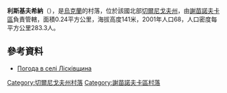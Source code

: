 {{coord|52|11|0|N|32|26|21|E|scale:100000|display=title}}

'''利斯基夫希納'''（{{lang-uk|Лісківщина}}），是[[烏克蘭|烏克蘭]]的村落，位於該國北部[[切爾尼戈夫州|切爾尼戈夫州]]，由[[謝苗諾夫卡區|謝苗諾夫卡區]]負責管轄，面積0.24平方公里，海拔高度141米，2001年人口68，人口密度每平方公里283.3人。

==參考資料==
* [http://weather.in.ua/ua/chernigovskaja/13589 Погода в селі Лісківщина]{{Wayback|url=http://weather.in.ua/ua/chernigovskaja/13589 |date=20111220100540 }}

[[Category:切爾尼戈夫州村落|Category:切爾尼戈夫州村落]]
[[Category:謝苗諾夫卡區村落|Category:謝苗諾夫卡區村落]]


{{Chernihiv-geo-stub}}